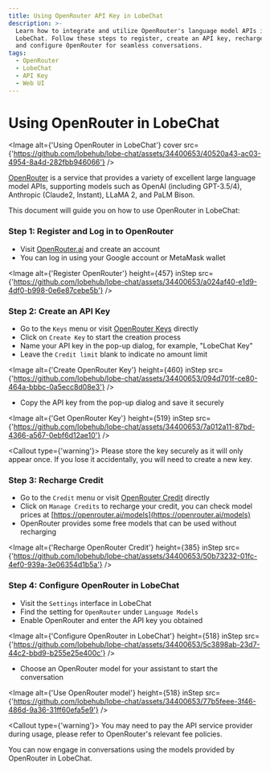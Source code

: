 ```yaml
---
title: Using OpenRouter API Key in LobeChat
description: >-
  Learn how to integrate and utilize OpenRouter's language model APIs in
  LobeChat. Follow these steps to register, create an API key, recharge credit,
  and configure OpenRouter for seamless conversations.
tags:
  - OpenRouter
  - LobeChat
  - API Key
  - Web UI
---
```


# Using OpenRouter in LobeChat

<Image
  alt={'Using OpenRouter in LobeChat'}
  cover
  src={'https://github.com/lobehub/lobe-chat/assets/34400653/40520a43-ac03-4954-8a4d-282fbb946066'}
/>

[OpenRouter](https://openrouter.ai/) is a service that provides a variety of excellent large language model APIs, supporting models such as OpenAI (including GPT-3.5/4), Anthropic (Claude2, Instant), LLaMA 2, and PaLM Bison.

This document will guide you on how to use OpenRouter in LobeChat:

<Steps>

### Step 1: Register and Log in to OpenRouter

- Visit [OpenRouter.ai](https://openrouter.ai/) and create an account
- You can log in using your Google account or MetaMask wallet

<Image
  alt={'Register OpenRouter'}
  height={457}
  inStep
  src={'https://github.com/lobehub/lobe-chat/assets/34400653/a024af40-e1d9-4df0-b998-0e6e87cebe5b'}
/>

### Step 2: Create an API Key

- Go to the `Keys` menu or visit [OpenRouter Keys](https://openrouter.ai/keys) directly
- Click on `Create Key` to start the creation process
- Name your API key in the pop-up dialog, for example, "LobeChat Key"
- Leave the `Credit limit` blank to indicate no amount limit

<Image
  alt={'Create OpenRouter Key'}
  height={460}
  inStep
  src={'https://github.com/lobehub/lobe-chat/assets/34400653/094d701f-ce80-464a-bbbc-0a5ecc8d08e3'}
/>

- Copy the API key from the pop-up dialog and save it securely

<Image
  alt={'Get OpenRouter Key'}
  height={519}
  inStep
  src={'https://github.com/lobehub/lobe-chat/assets/34400653/7a012a11-87bd-4366-a567-0ebf6d12ae10'}
/>

<Callout type={'warning'}>
  Please store the key securely as it will only appear once. If you lose it accidentally, you will
  need to create a new key.
</Callout>

### Step 3: Recharge Credit

- Go to the `Credit` menu or visit [OpenRouter Credit](https://openrouter.ai/credits) directly
- Click on `Manage Credits` to recharge your credit, you can check model prices at [https://openrouter.ai/models](https://openrouter.ai/models)
- OpenRouter provides some free models that can be used without recharging

<Image
  alt={'Recharge OpenRouter Credit'}
  height={385}
  inStep
  src={'https://github.com/lobehub/lobe-chat/assets/34400653/50b73232-01fc-4ef0-939a-3e06354d1b5a'}
/>

### Step 4: Configure OpenRouter in LobeChat

- Visit the `Settings` interface in LobeChat
- Find the setting for `OpenRouter` under `Language Models`
- Enable OpenRouter and enter the API key you obtained

<Image
  alt={'Configure OpenRouter in LobeChat'}
  height={518}
  inStep
  src={'https://github.com/lobehub/lobe-chat/assets/34400653/5c3898ab-23d7-44c2-bbd9-b255e25e400c'}
/>

- Choose an OpenRouter model for your assistant to start the conversation

<Image
  alt={'Use OpenRouter model'}
  height={518}
  inStep
  src={'https://github.com/lobehub/lobe-chat/assets/34400653/77b5feee-3f46-486d-9a36-31ff60efa5e9'}
/>

<Callout type={'warning'}>
  You may need to pay the API service provider during usage, please refer to OpenRouter's relevant
  fee policies.
</Callout>

</Steps>

You can now engage in conversations using the models provided by OpenRouter in LobeChat.
